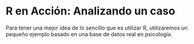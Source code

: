 # R en Acción: Analizando un caso

Para tener una mejor idea de lo sencillo que es utilizar R, utilizaremos un pequeño 
ejemplo basado en una base de datos real en psicología. 


